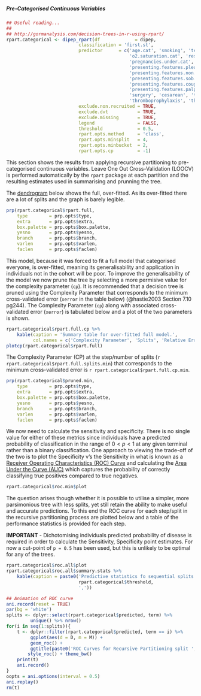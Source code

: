 ##### Pre-Categorised Continuous Variables

```r
## Useful reading...
##
## http://gormanalysis.com/decision-trees-in-r-using-rpart/
rpart.categorical <- dipep_rpart(df             = dipep,
                           classification = 'first.st',
                           predictor      = c('age.cat', 'smoking', 'temperature.cat', 'bp.diastolic.cat', 'bp.systolic.cat',
                                              'o2.saturation.cat', 'respiratory.rate.cat', 'bmi.cat',
                                              'pregnancies.under.cat', 'pregnancies.over.cat', 'prev.preg.problem',
                                              'presenting.features.pleuritic',
                                              'presenting.features.non.pleuritic', 'presenting.features.sob.exertion',
                                              'presenting.features.sob.rest', 'presenting.features.haemoptysis',
                                              'presenting.features.cough', 'presenting.features.syncope',
                                              'presenting.features.palpitations', 'presenting.features.other',
                                              'surgery', 'cesarean', 'thromb.event',
                                              'thromboprophylaxis', 'thrombosis', 'preg.post', 'num.fetus'),
                           exclude.non.recruited = TRUE,
                           exclude.dvt           = TRUE,
                           exclude.missing       = TRUE,
                           legend                = FALSE,
                           threshold             = 0.5,
                           rpart.opts.method     = 'class',
                           rpart.opts.minsplit   = 4,
                           rpart.opts.minbucket  = 2,
                           rpart.opts.cp         = -1)

```

This section shows the results from applying recursive partitioning to pre-categorised continuous variables.  Leave One Out Cross-Validation (LOOCV) is performed automatically by the `rpart` package at each partition and the resulting estimates used in summarising and prunning the tree.



The [dendrogram](https://en.wikipedia.org/wiki/Dendrogram) below shows the full, over-fitted.  As its over-fitted there are a lot of splits and the graph is barely legible.

```r
prp(rpart.categorical$rpart.full,
    type        = prp.opts$type,
    extra       = prp.opts$extra,
    box.palette = prp.opts$box.palette,
    yesno       = prp.opts$yesno,
    branch      = prp.opts$branch,
    varlen      = prp.opts$varlen,
    faclen      = prp.opts$faclen)

```


This model, because it was forced to fit a full model that categorised everyone, is over-fitted, meaning its generalisability and application in individuals not in the cohort will be poor.  To improve the generalisability of the model we now prune the tree by selecting a more permisive value for the complexity parameter (`cp`).  It is recommended that a decision tree is pruned using the Complexity Parameter that corresponds to the minimum cross-validated error (`xerror` in the table below) (@hastie2003 Section 7.10 pg244).  The Complexity Parameter (`cp`) along with associated cross-validated error (`xerror`) is tabulated below and a plot of the two parameters is shown.

```r
rpart.categorical$rpart.full.cp %>%
    kable(caption = 'Summary table for over-fitted full model.',
          col.names = c('Complexity Parameter', 'Splits', 'Relative Error', 'Cross-Validated Error', 'Cross-Validated SD'))
plotcp(rpart.categorical$rpart.full)

```

The Complexity Parameter (CP) at the step/number of splits (`r rpart.categorical$rpart.full.splits.min`) that corresponds to the minimum cross-validated error is `r rpart.categorical$rpart.full.cp.min`.

```r
prp(rpart.categorical$pruned.min,
    type        = prp.opts$type,
    extra       = prp.opts$extra,
    box.palette = prp.opts$box.palette,
    yesno       = prp.opts$yesno,
    branch      = prp.opts$branch,
    varlen      = prp.opts$varlen,
    faclen      = prp.opts$faclen)

```

We now need to calculate the sensitivity and specificity.  There is no single value for either of these metrics since individuals have a predicted probability of classification in the range of $0 < p < 1$ at any given terminal rather than a binary classification.  One approach to viewing the trade-off of the two is to plot the Specificity v's the Sensitivity in what is known as a [Receiver Operating Characteristics (ROC) Curve](https://en.wikipedia.org/wiki/Receiver_operating_characteristic) and calculating the [Area Under the Curve (AUC)](https://en.wikipedia.org/wiki/Receiver_operating_characteristic#Area_under_the_curve) which captures the probability of correctly classifying true positives compared to true negatives.


```r
rpart.categorical$roc.min$plot

```

The question arises though whether it is possible to utilise a simpler, more parsimonious tree with less splits, yet still retain the ability to make useful and accurate predictions.  To this end the ROC curve for each step/split in the recursive partitioning process are plotted below and a table of the performance statistics is provided for each step.

**IMPORTANT** - Dichotomising individuals predicted probability of disease is required in order to calculate the Sensitivity, Specificity point estimates.  For now a cut-point of `p = 0.5` has been used, but this is unlikely to be optimal for any of the trees.

```r
rpart.categorical$roc.all$plot
rpart.categorical$roc.all$summary.stats %>%
    kable(caption = paste0('Predictive statistics fo sequential splits of Recursive Partitioning using a cut point of p = ',
                           rpart.categorical$threshold,
                           ','))

```

```r
## Animation of ROC curve
ani.record(reset = TRUE)
par(bg = 'white')
splits <- dplyr::select(rpart.categorical$predicted, term) %>%
         unique() %>% nrow()
for(i in seq(1:splits)){
    t <- dplyr::filter(rpart.categorical$predicted, term == i) %>%
         ggplot(aes(d = D, m = M)) +
         geom_roc() +
         ggtitle(paste0('ROC Curves for Recursive Partitioning split ', i)) +
        style_roc() + theme_bw()
    print(t)
    ani.record()
}
oopts = ani.options(interval = 0.5)
ani.replay()
rm(t)

```
